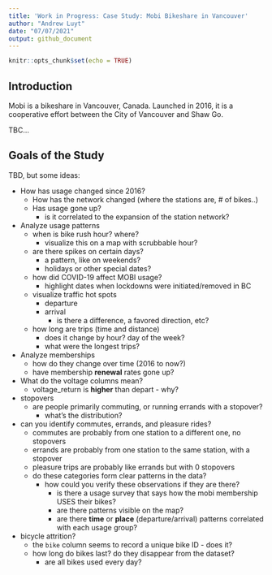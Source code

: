 ```yaml
---
title: 'Work in Progress: Case Study: Mobi Bikeshare in Vancouver'
author: "Andrew Luyt"
date: "07/07/2021"
output: github_document
---
```


```r
knitr::opts_chunk$set(echo = TRUE)
```

## Introduction
Mobi is a bikeshare in Vancouver, Canada. Launched in 2016, it is a cooperative
effort between the City of Vancouver and Shaw Go.

TBC...

## Goals of the Study
TBD, but some ideas:

- How has usage changed since 2016?
  - How has the network changed (where the stations are, # of bikes..)
  - Has usage gone up?
    - is it correlated to the expansion of the station network?
- Analyze usage patterns
  - when is bike rush hour? where?
    - visualize this on a map with scrubbable hour?
  - are there spikes on certain days?
    - a pattern, like on weekends?
    - holidays or other special dates?
  - how did COVID-19 affect MOBI usage?
    - highlight dates when lockdowns were initiated/removed in BC
  - visualize traffic hot spots
    - departure
    - arrival
      - is there a difference, a favored direction, etc?
  - how long are trips (time and distance)
    - does it change by hour? day of the week?
    - what were the longest trips?
- Analyze memberships
  - how do they change over time (2016 to now?)
  - have membership **renewal** rates gone up?
- What do the voltage columns mean?
  - voltage_return is **higher** than depart - why?
- stopovers
  - are people primarily commuting, or running errands with a stopover?
    - what's the distribution?
- can you identify commutes, errands, and pleasure rides?
  - commutes are probably from one station to a different one, no stopovers
  - errands are probably from one station to the same station, with a stopover
  - pleasure trips are probably like errands but with 0 stopovers
  - do these categories form clear patterns in the data?
    - how could you verify these observations if they are there?
      - is there a usage survey that says how the mobi membership USES their bikes?
      - are there patterns visible on the map?
      - are there **time** or **place** (departure/arrival) patterns correlated with each usage group?
- bicycle attrition?
  - the `bike` column seems to record a unique bike ID - does it?
  - how long do bikes last? do they disappear from the dataset?
    - are all bikes used every day?

